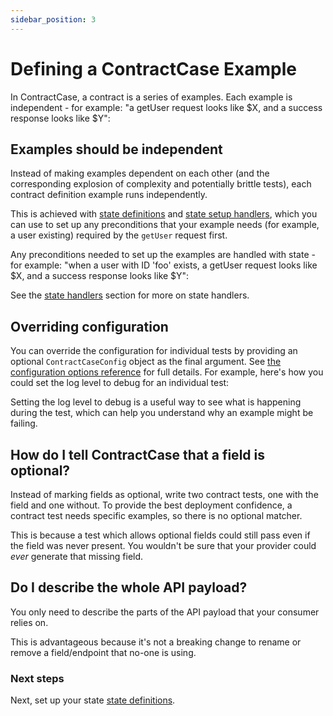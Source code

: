 ```yaml
---
sidebar_position: 3
---
```







# Defining a ContractCase Example

In ContractCase, a contract is a series of examples. Each example is independent - for
example: "a getUser request looks like $X, and a success response looks like $Y":


<Tabs groupId="language">
  <TabItem value="js" label="Typescript">
    <Js />
  </TabItem>
  <TabItem value="java" label="Java">
   <Java />
  </TabItem>
</Tabs>

## Examples should be independent

Instead of making examples dependent on each other (and the corresponding
explosion of complexity and potentially brittle tests), each contract definition
example runs independently. 

This is achieved with [state definitions](./state-definitions) and [state setup
handlers](../reference/state-handlers), which you can use to set up any preconditions
that your example needs (for example, a user existing)
required by the `getUser` request first.

Any preconditions needed to set up the examples are handled with state - for
example: "when a user with ID 'foo' exists, a getUser request looks like $X, and
a success response looks like $Y":


<Tabs groupId="language">
  <TabItem value="js" label="Typescript">
    <StateJs />
  </TabItem>
  <TabItem value="java" label="Java">
   <StateJava />
  </TabItem>
</Tabs>


See the [state handlers](/docs/reference/state-handlers) section for more on state handlers.

## Overriding configuration

You can override the configuration for individual tests by providing an
optional `ContractCaseConfig` object as the final argument. See [the
configuration options reference](/docs/reference/configuring) for full details.
For example, here's how you could set the log level to debug for an individual
test:

<Tabs groupId="language">
  <TabItem value="js" label="Typescript">
    <ConfigJs />
  </TabItem>
  <TabItem value="java" label="Java">
   <ConfigJava />
  </TabItem>
</Tabs>

Setting the log level to debug is a useful way to see what is happening during
the test, which can help you understand why an example might be failing.

## How do I tell ContractCase that a field is optional?

Instead of marking fields as optional, write two contract tests, one with the
field and one without. To provide the best deployment confidence, a contract
test needs specific examples, so there is no optional matcher.

This is because a test which allows optional fields could still pass even if the field
was never present. You wouldn't be sure that your provider could _ever_ generate
that missing field.

## Do I describe the whole API payload?

You only need to describe the parts of the API payload that your consumer relies on.

This is advantageous because it's not a breaking change to rename or remove a field/endpoint that
no-one is using. 

### Next steps

Next, set up your state [state definitions](./state-definitions).

